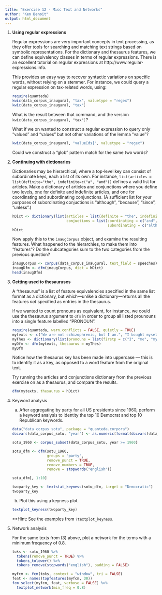 ```yaml
---
title: "Exercise 12 - Misc Text and Networks"
author: "Ken Benoit"
output: html_document
---
```


1.  **Using regular expressions**
    
    Regular expressions are very important concepts in text processing, as they offer
    tools for searching and matching text strings based on symbolic representations.
    For the dictionary and thesaurus features, we can define equivalency classes in terms
    of regular expressions.  There is an excellent tutorial on regular expressions at
    http://www.regular-expressions.info.
    
    This provides an easy way to recover syntactic variations on specific words, without relying
    on a stemmer.  For instance, we could query a regular expression on tax-related words, using: 
    ```r
    require(quanteda)
    kwic(data_corpus_inaugural, "tax", valuetype = "regex")
    kwic(data_corpus_inaugural, "tax")
    ```
    
    What is the result between that command, and the version `kwic(data_corpus_inaugural, "tax")`?  
    
    What if we on wanted to construct a regular expression to query only "valued" and "values" but not other variations of the lemma "value"?
    ```r
    kwic(data_corpus_inaugural, "value[ds]", valuetype = "regex")
    ```

    Could we construct a "glob" pattern match for the same two words?
    
2.  **Continuing with dictionaries**

    Dictionaries may be hierarchical, where a top-level key can consist of subordinate keys, 
    each a list of its own.  For instance, 
    `list(articles = list(definite="the", indefinite=c("a", "and"))` defines a valid
    list for articles.  Make a dictionary of articles and conjunctions where you define two
    levels, one for definite and indefinite articles, and one for coordinating and 
    subordinating conjunctions.  (A sufficient list for your purposes of  subordinating 
    conjuctions is "although", "because", "since", "unless".)
    
    ```r
    hDict <- dictionary(list(articles = list(definite = "the", indefinite = c("a", "an")),
                             conjuctions = list(coordinating = c("and", "but", "or", "nor", "for", "yet", "so"),
                                                subordinating = c("although", "because", "since", "unless"))))
    hDict
    ```
    
    Now apply this to the `inaugCorpus` object, and examine the resulting features.  What happened to the hierarchies, to make them
    into "features"?  Do the subcategories sum to the two categories from the previous question?
    

    ```r
    inaugCorpus <- corpus(data_corpus_inaugural, text_field = speeches)
    inaugDfm <- dfm(inaugCorpus, dict = hDict)
    head(inaugDfm)
    ```
            
3.  **Getting used to thesauruses**

    A "thesaurus" is a list of feature equivalencies specified in the same list format as a dictionary, 
    but which---unlike a dictionary---returns all the features *not* specified as entries in the
    thesaurus.  
    
    If we wanted to count pronouns as equivalent, for instance, we could use the thesaurus argument
    to `dfm` in order to group all listed prounouns into a single feature labelled "PRONOUN".
    
    ```r
    require(quanteda, warn.conflicts = FALSE, quietly = TRUE)
    mytexts <- c("We are not schizophrenic, but I am.", "I bought myself a new car.")
    myThes <- dictionary(list(pronouns = list(firstp = c("I", "me", "my", "mine", "myself", "we", "us", "our", "ours"))))
    myDfm <- dfm(mytexts, thesaurus = myThes)
    myDfm
    ```
    
    Notice how the thesaurus key has been made into uppercase --- this is to identify it as 
    a key, as opposed to a word feature from the original text.
    
    Try running the articles and conjunctions dictionary from the previous exercise on 
    as a thesaurus, and compare the results.
    
    ```r
    dfm(mytexts, thesaurus = hDict)
    ```
    
4.  Keyword analysis

    a) After aggregating by party for all US presidents since 1960, perform a keyword analysis to identity the top 10 Democrat and top 10 Republican keywords.
    
    ```r
    data("data_corpus_sotu", package = "quanteda.corpora")
    docvars(data_corpus_sotu, "year") <- as.numeric(format(docvars(data_corpus_sotu, "Date"), "%Y"))
    
    sotu_1960 <- corpus_subset(data_corpus_sotu, year >= 1960)
    
    sotu_dfm <- dfm(sotu_1960,
                    groups = "party", 
                    remove_punct = TRUE,
                    remove_numbers = TRUE, 
                    remove = stopwords("english"))
    
    sotu_dfm[, 1:10]
    
    twoparty_key <- textstat_keyness(sotu_dfm, target = "Democratic")
    twoparty_key
    ```
    
    b) Plot this using a keyness plot.
    
    ```r
    textplot_keyness(twoparty_key)
    ```
    
    **Hint: See the examples from `?textplot_keyness`.
    
5.  Network analysis

    For the same texts from (3) above, plot a network for the terms with a minimum frequency of 0.8.
    
    ```r
    toks <- sotu_1960 %>%
      tokens(remove_punct = TRUE) %>%
      tokens_tolower() %>%
      tokens_remove(stopwords("english"), padding = FALSE)
    
    myfcm <- fcm(toks, context = "window", tri = FALSE)
    feat <- names(topfeatures(myfcm, 30))
    fcm_select(myfcm, feat, verbose = FALSE) %>%
      textplot_network(min_freq = 0.8)
    ```
    